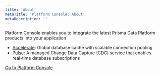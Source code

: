 ```yaml
---
title: 'About'
metaTitle: 'Platform Console: About'
metaDescription: ''
---
```


<TopBlock>

Platform Console enables you to integrate the latest Prisma Data Platform products into your application

- [Accelerate](/accelerate/what-is-accelerate): Global database cache with scalable connection pooling
- [Pulse](/pulse/what-is-pulse): A managed Change Data Capture (CDC) service that enables real-time database subscriptions

[Go to Platform Console](https://console.prisma.io)

</TopBlock>
